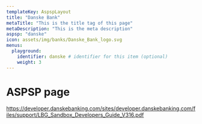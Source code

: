 ```yaml
---
templateKey: AspspLayout
title: "Danske Bank"
metaTitle: "This is the title tag of this page"
metaDescription: "This is the meta description"
aspsp: "danske"
icon: assets/img/banks/Danske_Bank_logo.svg
menus:
  playground: 
    identifier: danske # identifier for this item (optional)
    weight: 3
---
```


# ASPSP page

https://developer.danskebanking.com/sites/developer.danskebanking.com/files/support/LBG_Sandbox_Developers_Guide_V316.pdf

